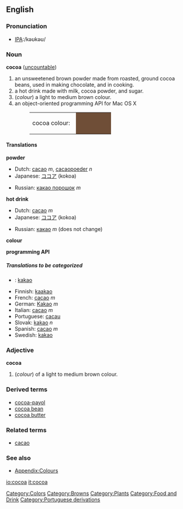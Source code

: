 {{wikipedia}}
==English==

===Pronunciation===
*[[w:International Phonetic Alphabet|IPA]]:/kəʊkəʊ/

===Noun===
'''cocoa''' ([[uncountable]])
#an unsweetened brown powder made from roasted, ground cocoa beans, used in making chocolate, and in cooking.
#a hot drink made with milk, cocoa powder, and sugar.
#(''colour'') a light to medium brown colour.
#an object-oriented programming API for Mac OS X
#:<table><tr><td>cocoa colour: &nbsp;</td><td bgcolor="#6F4E37" width="80">&nbsp; </td></tr></table>

====Translations====
'''powder'''
{{top}}
*Dutch: [[cacao]] ''m'', [[cacaopoeder]] ''n''
*Japanese: [[ココア]] (kokoa)
{{mid}}
*Russian: [[какао порошок]] ''m''
{{bottom}}

'''hot drink'''
{{top}}
*Dutch: [[cacao]] ''m''
*Japanese: [[ココア]] (kokoa)
{{mid}}
*Russian: [[какао]] ''m'' (does not change)
{{bottom}}

'''colour'''
{{top}}
{{mid}}
{{bottom}}

'''programming API'''
{{top}}
{{mid}}
{{bottom}}

=====Translations to be categorized=====
{{checktrans}}
<!--Remove this section once all of the translations below have been moved into the tables above.-->
*{{da}}: [[kakao]]
*Finnish: [[kaakao]]
*French: [[cacao]] ''m''
*German: [[Kakao]] ''m''
*Italian: [[cacao]] ''m''
*Portuguese: [[cacau]]
*Slovak: [[kakao]] ''n''
*Spanish: [[cacao]] ''m''
*Swedish: [[kakao]]

===Adjective===
'''cocoa'''
#(''colour'') of a light to medium brown colour.

===Derived terms===
*[[cocoa-payol]]
*[[cocoa bean]]
*[[cocoa butter]]

===Related terms===
*[[cacao]]

===See also===
*[[Wiktionary_Appendix:Colours|Appendix:Colours]]

[[Category:Colors]]
[[Category:Browns]]
[[Category:Plants]]
[[Category:Food and Drink]]
[[Category:Portuguese derivations]]

[[io:cocoa]]
[[it:cocoa]]
